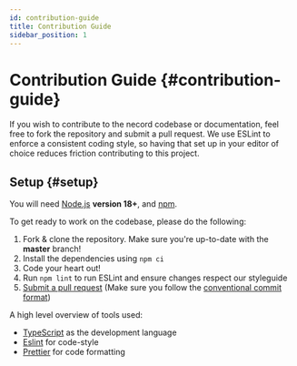 ```yaml
---
id: contribution-guide
title: Contribution Guide
sidebar_position: 1
---
```


# Contribution Guide {#contribution-guide}

If you wish to contribute to the necord codebase or documentation, feel free to fork the repository and submit a
pull request. We use ESLint to enforce a consistent coding style, so having that set up in your editor of choice
reduces friction contributing to this project.

## Setup {#setup}

You will need [Node.js](http://nodejs.org) **version 18+**, and [npm](https://www.npmjs.com/).

To get ready to work on the codebase, please do the following:

1. Fork & clone the repository. Make sure you're up-to-date with the **master** branch!
2. Install the dependencies using `npm ci`
3. Code your heart out!
4. Run `npm lint` to run ESLint and ensure changes respect our styleguide
5. [Submit a pull request](https://github.com/necordjs/necord/compare) (Make sure you follow the [conventional commit format](https://github.com/SocketSomeone/necord/blob/main/.github/COMMIT_CONVENTION.md))

A high level overview of tools used:

- [TypeScript](https://www.typescriptlang.org/) as the development language
- [Eslint](https://eslint.org/) for code-style
- [Prettier](https://prettier.io/) for code formatting
